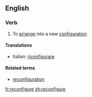 ==English==

===Verb===
{{en-verb|reconfigur|ing}}

# To [[arrange]] into a new [[configuration]]

====Translations====
{{top}}
*Italian: [[riconfigurare]]
{{mid}}

{{bottom}}

====Related terms====
*[[reconfiguration]]

[[fr:reconfigure]]
[[zh:reconfigure]]